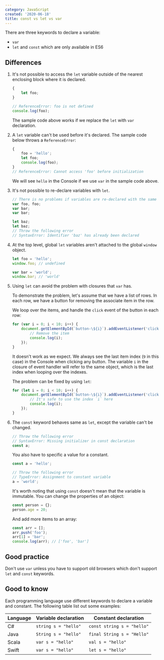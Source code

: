 ```yaml
---
category: JavaScript
created: '2020-06-18'
title: const vs let vs var
---
```


There are three keywords to declare a variable:

-   `var`
-   `let` and `const` which are only available in ES6

## Differences

1. It's not possible to access the `let` variable outside of the nearest enclosing block where it is declared.

    ```js
    {
        let foo;
    }

    // ReferenceError: foo is not defined
    console.log(foo);
    ```

    The sample code above works if we replace the `let` with `var` declaration.

2. A `let` variable can't be used before it's declared. The sample code below throws a `ReferenceError`:

    ```js
    {
        foo = 'hello';
        let foo;
        console.log(foo);
    }
    // ReferenceError: Cannot access 'foo' before initialization
    ```

    We will see `hello` in the Console if we use `var` in the sample code above.

3. It's not possible to re-declare variables with `let`.

    ```js
    // There is no problems if variables are re-declared with the same name
    var foo, foo;
    var bar;
    var bar;

    let baz;
    let baz;
    // Throw the following error
    // SyntaxError: Identifier 'baz' has already been declared
    ```

4. At the top level, global `let` variables aren't attached to the global `window` object.

    ```js
    let foo = 'hello';
    window.foo; // undefined

    var bar = 'world';
    window.bar; // 'world'
    ```

5. Using `let` can avoid the problem with closures that `var` has.

    To demonstrate the problem, let's assume that we have a list of rows. In each row, we have a button for removing the associate item in the row.

    We loop over the items, and handle the `click` event of the button in each row:

    ```js
    for (var i = 0; i < 10; i++) {
        document.getElementById(`button-\${i}`).addEventListener('click', function () {
            // Remove the item
            console.log(i);
        });
    }
    ```

    It doesn't work as we expect. We always see the last item index (`9` in this case) in the Console when clicking any button.
    The variable `i` in the closure of event handler will refer to the same object, which is the last index when looping over the indexes.

    The problem can be fixed by using `let`:

    ```js
    for (let i = 0; i < 10; i++) {
        document.getElementById(`button-\${i}`).addEventListener('click', function () {
            // It's safe to use the index `i` here
            console.log(i);
        });
    }
    ```

6. The `const` keyword behaves same as `let`, except the variable can't be changed.

    ```js
    // Throw the following error
    // SyntaxError: Missing initializer in const declaration
    const a;
    ```

    You also have to specific a value for a constant.

    ```js
    const a = 'hello';

    // Throw the following error
    // TypeError: Assignment to constant variable
    a = 'world';
    ```

    It's worth noting that using `const` doesn't mean that the variable is immutable. You can change the properties of an object:

    ```js
    const person = {};
    person.age = 20;
    ```

    And add more items to an array:

    ```js
    const arr = [];
    arr.push('foo');
    arr[1] = 'bar';
    console.log(arr); // ['foo', 'bar']
    ```

## Good practice

Don't use `var` unless you have to support old browsers which don't support `let` and `const` keywords.

## Good to know

Each programming language use different keywords to declare a variable and constant.
The following table list out some examples:

| Language | Variable declaration | Constant declaration       |
| -------- | -------------------- | -------------------------- |
| C#       | `string s = "hello"` | `const string s = "hello"` |
| Java     | `String s = "hello"` | `final String s = "Hello"` |
| Scala    | `var s = "hello"`    | `val s = "hello"`          |
| Swift    | `var s = "hello"`    | `let s = "hello"`          |
